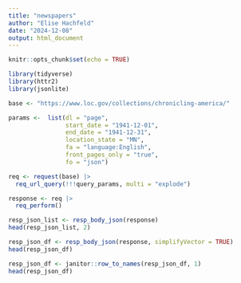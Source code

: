 ```yaml
---
title: "newspapers"
author: "Elise Hachfeld"
date: "2024-12-08"
output: html_document
---
```


```r
knitr::opts_chunk$set(echo = TRUE)
```

```r
library(tidyverse)
library(httr2)
library(jsonlite)

base <- "https://www.loc.gov/collections/chronicling-america/"

params <-  list(dl = "page",
                start_date = "1941-12-01",
                end_date = "1941-12-31",
                location_state = "MN",
                fa = "language:English",
                front_pages_only = "true",
                fo = "json")

req <- request(base) |>
  req_url_query(!!!query_params, multi = "explode")

response <- req |> 
  req_perform()

resp_json_list <- resp_body_json(response)
head(resp_json_list, 2)

resp_json_df <- resp_body_json(response, simplifyVector = TRUE)
head(resp_json_df)

resp_json_df <- janitor::row_to_names(resp_json_df, 1)
head(resp_json_df)
```